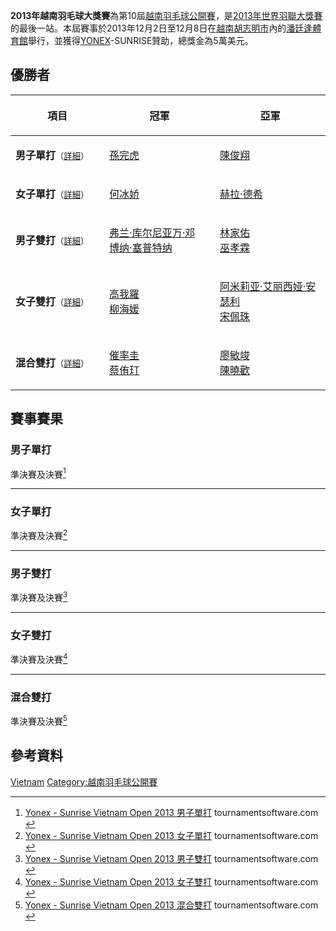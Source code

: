 {{noteTA|G1=Badminton}}
{{infobox badminton event
|name           = 2013年越南羽毛球大獎賽
|image          = 
|size           = 
|caption        =
|dates          = 2013年12月2日－12月8日
|number_edition = 第10屆
|level          = 3B
|prize_money    = 5萬美元
|location       = {{VIE}}[[胡志明市|胡志明市]]
|venue          = [[潘廷逢體育館|潘廷逢體育館]]
|previous       = 2012年越南羽毛球大獎賽 
|next           = 2014年越南羽毛球大獎賽
}}
'''2013年越南羽毛球大獎賽'''為第10屆[[越南羽毛球公開賽|越南羽毛球公開賽]]，是[[2013年世界羽聯大獎賽|2013年世界羽聯大獎賽]]的最後一站。本屆賽事於2013年12月2日至12月8日在[[越南|越南]][[胡志明市|胡志明市]]內的[[潘廷逢體育館|潘廷逢體育館]]舉行，並獲得[[YONEX|YONEX]]-SUNRISE贊助，總獎金為5萬美元。

== 優勝者 ==
{| class=wikitable style="font-size:small"
!width="200"|項目
!width="250"|冠軍
!width="250"|亞軍
|-
|'''男子單打'''<small>（[[#男子單打|詳細]]）</small>
|{{flagicon|KOR}} [[孫完虎|孫完虎]]
|{{flagicon|MAS}} [[陳俊翔|陳俊翔]]
|-
|'''女子單打'''<small>（[[#女子單打|詳細]]）</small>
|{{flagicon|CHN}} [[何冰娇|何冰娇]]
|{{flagicon|INA}} [[赫拉·德希·安娜·拉马瓦蒂|赫拉·德希]]
|-
|'''男子雙打'''<small>（[[#男子雙打|詳細]]）</small>
|{{flagicon|INA}} [[弗兰·库尔尼亚万·邓|弗兰·库尔尼亚万·邓]]<br/>{{flagicon|INA}} [[博纳·塞普特纳|博纳·塞普特纳]]
|{{flagicon|TPE}} [[林家佑|林家佑]]<br/>{{flagicon|TPE}} [[巫孝霖|巫孝霖]]
|-
|'''女子雙打'''<small>（[[#女子雙打|詳細]]）</small>
|{{flagicon|KOR}} [[高我羅|高我羅]]<br/>{{flagicon|KOR}} [[柳海媛|柳海媛]]
|{{flagicon|MAS}} [[阿米莉亚·艾丽西娅·安瑟利|阿米莉亚·艾丽西娅·安瑟利]]<br/>{{flagicon|MAS}} [[宋佩珠|宋佩珠]]
|-
|'''混合雙打'''<small>（[[#混合雙打|詳細]]）</small>
|{{flagicon|KOR}} [[催率圭|催率圭]]<br/>{{flagicon|KOR}} [[蔡侑玎|蔡侑玎]]
|{{flagicon|TPE}} [[廖敏竣|廖敏竣]]<br/>{{flagicon|TPE}} [[陳曉歡|陳曉歡]]
|}

== 賽事賽果 ==
=== 男子單打 ===
;準決賽及決賽<ref name="MS">[http://bwf.tournamentsoftware.com/sport/draw.aspx?id=D47B0665-FE15-4F8E-AAEB-48AA966C4A31&draw=2 Yonex - Sunrise Vietnam Open 2013 男子單打] tournamentsoftware.com {{en}}</ref>
{{4TeamBracket-Tennis3-v2
| team-width=200
| RD1-seed1=1
| RD1-team1={{flagicon|INA}} [[阿兰夏·尤纳斯|阿兰夏·尤纳斯]]
| RD1-score1-1=15
| RD1-score1-2=8
| RD1-score1-3=
| RD1-seed2=6
| RD1-team2='''{{flagicon|KOR}} [[孫完虎|孫完虎]]
| RD1-score2-1='''21
| RD1-score2-2='''21
| RD1-score2-3=

| RD1-seed3=9
| RD1-team3={{flagicon|INA}} [[西蒙·桑托索|西蒙·桑托索]]
| RD1-score3-1=13
| RD1-score3-2='''21
| RD1-score3-3=18
| RD1-seed4=2
| RD1-team4='''{{flagicon|MAS}} [[陳俊翔|陳俊翔]]
| RD1-score4-1='''21
| RD1-score4-2=14
| RD1-score4-3='''21

| RD2-seed1=6
| RD2-team1='''{{flagicon|KOR}} [[孫完虎|孫完虎]]
| RD2-score1-1='''21
| RD2-score1-2='''21
| RD2-score1-3=
| RD2-seed2=2
| RD2-team2={{flagicon|MAS}} [[陳俊翔|陳俊翔]]
| RD2-score2-1=14
| RD2-score2-2=9
| RD2-score2-3=
}}
----

=== 女子單打 ===
;準決賽及決賽<ref name="WS">[http://bwf.tournamentsoftware.com/sport/draw.aspx?id=D47B0665-FE15-4F8E-AAEB-48AA966C4A31&draw=4 Yonex - Sunrise Vietnam Open 2013 女子單打] tournamentsoftware.com {{en}}</ref>
{{4TeamBracket-Tennis3-v2
| team-width=200
| RD1-seed1=Q
| RD1-team1='''{{flagicon|CHN}} [[何冰娇|何冰娇]]
| RD1-score1-1=10
| RD1-score1-2='''21
| RD1-score1-3='''21
| RD1-seed2=Q
| RD1-team2={{flagicon|KOR}} [[高恩星|高恩星]]
| RD1-score2-1='''21
| RD1-score2-2=12
| RD1-score2-3=14

| RD1-seed3=3
| RD1-team3={{flagicon|INA}} [[玛丽亚·费贝·库苏马斯图蒂|玛丽亚·费贝·库苏马斯图蒂]]
| RD1-score3-1=5
| RD1-score3-2='''21
| RD1-score3-3=16
| RD1-seed4=2
| RD1-team4='''{{flagicon|INA}} [[赫拉·德希·安娜·拉马瓦蒂|赫拉·德希]]
| RD1-score4-1='''21
| RD1-score4-2=16
| RD1-score4-3='''21

| RD2-seed1=Q
| RD2-team1='''{{flagicon|CHN}} [[何冰娇|何冰娇]]
| RD2-score1-1='''21
| RD2-score1-2='''21
| RD2-score1-3=
| RD2-seed2=2
| RD2-team2={{flagicon|INA}} [[赫拉·德希·安娜·拉马瓦蒂|赫拉·德希]]
| RD2-score2-1=10
| RD2-score2-2=6
| RD2-score2-3=
}}
----

=== 男子雙打 ===
;準決賽及決賽<ref name="MD">[http://bwf.tournamentsoftware.com/sport/draw.aspx?id=D47B0665-FE15-4F8E-AAEB-48AA966C4A31&draw=6 Yonex - Sunrise Vietnam Open 2013 男子雙打] tournamentsoftware.com {{en}}</ref>
{{4TeamBracket-Tennis3-v2
| team-width=200
| RD1-seed1=5
| RD1-team1='''{{flagicon|INA}} [[弗兰·库尔尼亚万·邓|弗兰·库尔尼亚万·邓]]<br/> {{flagicon|INA}} [[博纳·塞普特纳|博纳·塞普特纳]]
| RD1-score1-1=15
| RD1-score1-2='''21
| RD1-score1-3='''21
| RD1-seed2=Q
| RD1-team2={{flagicon|KOR}} [[金大恩_(羽毛球運動員)|金大恩]]<br/> {{flagicon|KOR}} [[李相俊|李相俊]]
| RD1-score2-1='''21
| RD1-score2-2=13
| RD1-score2-3=12

| RD1-seed3=Q
| RD1-team3={{flagicon|TPE}} [[張凱量|張凱量]]<br/> {{flagicon|TPE}} [[蘇義能|蘇義能]]
| RD1-score3-1=15
| RD1-score3-2='''21
| RD1-score3-3=18
| RD1-seed4=
| RD1-team4='''{{flagicon|TPE}} [[林家佑|林家佑]]<br/> {{flagicon|TPE}} [[巫孝霖|巫孝霖]]
| RD1-score4-1='''21
| RD1-score4-2=13
| RD1-score4-3='''21

| RD2-seed1=5
| RD2-team1='''{{flagicon|INA}} [[弗兰·库尔尼亚万·邓|弗兰·库尔尼亚万·邓]]<br/> {{flagicon|INA}} [[博纳·塞普特纳|博纳·塞普特纳]]
| RD2-score1-1=18
| RD2-score1-2='''21
| RD2-score1-3='''21
| RD2-seed2=
| RD2-team2={{flagicon|TPE}} [[林家佑|林家佑]]<br/> {{flagicon|TPE}} [[巫孝霖|巫孝霖]]
| RD2-score2-1='''21
| RD2-score2-2=18
| RD2-score2-3=18
}}
----

=== 女子雙打 ===
;準決賽及決賽<ref name="WD">[http://bwf.tournamentsoftware.com/sport/draw.aspx?id=D47B0665-FE15-4F8E-AAEB-48AA966C4A31&draw=7 Yonex - Sunrise Vietnam Open 2013 女子雙打] {{Wayback|url=http://bwf.tournamentsoftware.com/sport/draw.aspx?id=D47B0665-FE15-4F8E-AAEB-48AA966C4A31&draw=7 |date=20191215032255 }} tournamentsoftware.com {{en}}</ref>
{{4TeamBracket-Tennis3-v2
| team-width=200
| RD1-seed1=1
| RD1-team1='''{{flagicon|KOR}} [[高我羅|高我羅]]<br/> {{flagicon|KOR}} [[柳海媛|柳海媛]]
| RD1-score1-1='''21
| RD1-score1-2='''21
| RD1-score1-3=
| RD1-seed2=3
| RD1-team2={{flagicon|TPE}} [[陳曉歡|陳曉歡]]<br/> {{flagicon|TPE}} [[賴佳玟|賴佳玟]]
| RD1-score2-1=18
| RD1-score2-2=13
| RD1-score2-3=

| RD1-seed3=
| RD1-team3={{flagicon|KOR}} [[崔惠仁|崔惠仁]]<br/> {{flagicon|KOR}} [[朴紹英|朴紹英]]
| RD1-score3-1=18
| RD1-score3-2=14
| RD1-score3-3=
| RD1-seed4=2
| RD1-team4='''{{flagicon|MAS}} [[阿米莉亚·艾丽西娅·安瑟利|阿米莉亚·艾丽西娅·安瑟利]]<br/> {{flagicon|MAS}} [[宋佩珠|宋佩珠]]
| RD1-score4-1='''21
| RD1-score4-2='''21
| RD1-score4-3=

| RD2-seed1=1
| RD2-team1='''{{flagicon|KOR}} [[高我羅|高我羅]]<br/> {{flagicon|KOR}} [[柳海媛|柳海媛]]
| RD2-score1-1=12
| RD2-score1-2='''21
| RD2-score1-3='''21
| RD2-seed2=2
| RD2-team2={{flagicon|MAS}} [[阿米莉亚·艾丽西娅·安瑟利|阿米莉亚·艾丽西娅·安瑟利]]<br/> {{flagicon|MAS}} [[宋佩珠|宋佩珠]]
| RD2-score2-1='''21
| RD2-score2-2=10
| RD2-score2-3=9
}}
----

=== 混合雙打 ===
;準決賽及決賽<ref name="XD">[http://bwf.tournamentsoftware.com/sport/draw.aspx?id=D47B0665-FE15-4F8E-AAEB-48AA966C4A31&draw=9 Yonex - Sunrise Vietnam Open 2013 混合雙打] tournamentsoftware.com {{en}}</ref>
{{4TeamBracket-Tennis3-v2
| team-width=200
| RD1-seed1=8
| RD1-team1={{flagicon|MAS}} [[黄辉颖|黄辉颖]]<br/> {{flagicon|MAS}} [[鄒美君|鄒美君]]
| RD1-score1-1=7
| RD1-score1-2='''21
| RD1-score1-3=18
| RD1-seed2=3
| RD1-team2='''{{flagicon|TPE}} [[廖敏竣|廖敏竣]]<br/> {{flagicon|TPE}} [[陳曉歡|陳曉歡]]
| RD1-score2-1='''21
| RD1-score2-2=19
| RD1-score2-3='''21

| RD1-seed3=
| RD1-team3='''{{flagicon|KOR}} [[催率圭|催率圭]]<br/> {{flagicon|KOR}} [[蔡侑玎|蔡侑玎]]
| RD1-score3-1='''21
| RD1-score3-2='''21
| RD1-score3-3=
| RD1-seed4=6
| RD1-team4={{flagicon|KOR}} [[姜志旭|姜志旭]]<br/> {{flagicon|KOR}} [[崔惠仁|崔惠仁]]
| RD1-score4-1=13
| RD1-score4-2=18
| RD1-score4-3=

| RD2-seed1=3
| RD2-team1={{flagicon|TPE}} [[廖敏竣|廖敏竣]]<br/> {{flagicon|TPE}} [[陳曉歡|陳曉歡]]
| RD2-score1-1=20
| RD2-score1-2='''21
| RD2-score1-3=14
| RD2-seed2=
| RD2-team2='''{{flagicon|KOR}} [[催率圭|催率圭]]<br/> {{flagicon|KOR}} [[蔡侑玎|蔡侑玎]]
| RD2-score2-1='''22
| RD2-score2-2=19
| RD2-score2-3='''21
}}

== 參考資料 ==
{{Reflist}}

{{2013年世界羽聯大獎賽}}

[[Category:2013年世界羽聯大獎賽|Vietnam]]
[[Category:越南羽毛球公開賽|Category:越南羽毛球公開賽]]